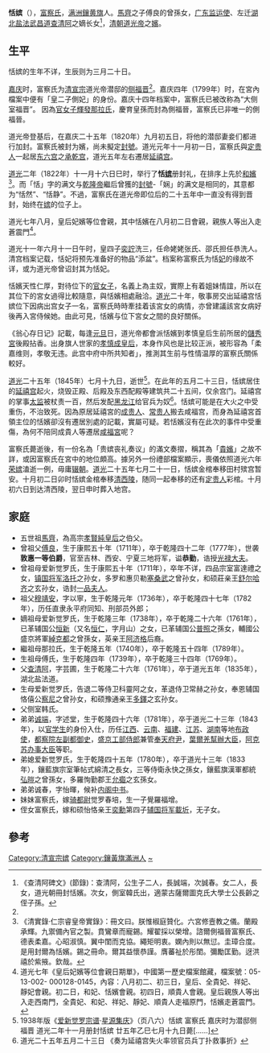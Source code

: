 {{Manchu name|[[富察氏|富察]]}}
'''恬嫔'''（{{bd|18世纪|？|1845年||catIdx=F}}），[[富察氏|富察氏]]，[[满洲鑲黄旗|满洲鑲黄旗]]人。[[馬齊|馬齊]]之子傅良的曾孫女，[[广东|广东]][[监运使|监运使]]、左迁[[湖北|湖北]][[盐法|盐法]][[武昌道|武昌道]][[查清阿|查清阿]]之嫡长女<ref>《查清阿碑文》(節錄)：查清阿，公生子二人，長誠端，次誠春。女二人，長女，道光朝冊封恬嬪。次女，側室韓氏出，適蒙古薩爾圖克氏大學士公長齡之侄子孫。</ref>，[[清朝|清朝]][[道光帝|道光帝]]之[[嬪|嬪]]。

==生平==

恬嫔的生年不详，生辰则为三月二十日。

[[嘉庆|嘉庆]]时，富察氏为[[清宣宗|清宣宗]]道光帝潜邸的[[侧福晋|侧福晋]]<ref name=a1/>。嘉庆四年（1799年）时，在宮內檔案中便有「皇二子側妃」的身份。嘉庆十四年档案中，富察氏已被改称為“大侧室福晋”。 因為[[官女子|官女子]][[和妃_(道光帝)|輝發那拉氏]]，慶育皇孫而封為側福晉，富察氏已非唯一的側福晉。

道光帝登基后，在嘉庆二十五年（1820年）九月初五日，将他的潜邸妻妾们都进行加封。富察氏被封为嬪，尚未擬定[[封號|封號]]。道光元年十一月初一日，富察氏與[[定贵人|定贵人]]一起居[[东六宫|东六宫]]之[[承乾宫|承乾宫]]，道光五年左右遷居[[延禧宫|延禧宫]]。

[[道光|道光]]二年（1822年）十一月十六日巳时，举行了'''恬[[嫔|嫔]]'''册封礼，在排序上先於[[和妃_(道光帝)|和嬪]]<ref>《清實錄‧仁宗睿皇帝實錄》：冊文曰。朕惟椒庭贊化。六宮修壼教之儀。蘭殿承輝。九禦備內官之製。賁鸞章而寵錫。耀翟採以榮增。諮爾側福晉富察氏、德表柔嘉。心昭淑慎。翼中閨而克協。繩矩明衷。嫻內則以無愆。圭璋合度。是用封爾為恬嬪。錫之冊命。爾其益懷恭謹。膺蕃祉於彤閨。彌勵匡勤。迓洪禧於紫掖。欽哉。 </ref>。而「恬」字的满文与[[乾隆帝|乾隆帝]]繼后曾獲的[[封號|封號]]-「娴」的满文是相同的，其意都为“恬然”、“恬静”。不過，富察氏在道光帝即位后的二十五年中一直没有得到晋封，始终在[[嫔|嫔]]的位子上。

道光七年八月，皇后妃嬪等位會親，其中恬嬪在八月初二日會親，親族人等出入走蒼震門<ref>道光七年《皇后妃嬪等位會親日期單》，中國第一歷史檔案館藏，檔案號：05-13-002- 000128-0145，內容：八月初二、初三日，皇后、全貴妃、祥妃、靜妃會親。初二日，和妃、恬嬪會親。初四日，順貴人會親。皇后親族人等出入走西南門，全貴妃、和妃、祥妃、靜妃、順貴人走福原門，恬嬪走蒼震門。</ref>。

道光十一年六月十一日午时，皇四子[[咸豐帝|奕詝]]洗三，任命姥姥张氏、邵氏担任恭洗人。清宫档案记载，恬妃将预先准备好的物品“添盆”。档案称富察氏为恬[[妃|妃]]的缘故不详，或为道光帝曾诏封其为恬妃。

恬嬪天性仁厚，對待位下的[[官女子|官女子]]，名義上為主奴，實際上有着姐妹情誼，所以在其位下的宮女過得比較隨意，與恬嬪相處融洽。[[道光|道光]]二十年，敬事房交出延禧宫恬嫔位下因病出宫女子一名，富察氏時時牽挂着该宮女的病情，亦曾建議該宮女病好後再入宮侍候她。由此可見，恬嬪与位下宮女之間的良好關係。

《翁心存日记》記載，每逢[[元旦|元旦]]日，道光帝都會派恬嬪到孝慎皇后生前所居的[[儲秀宮|儲秀宮]]後殿拈香。出身旗人世家的[[孝慎成皇后|孝慎成皇后]]，本身作风也是比较正派，被形容為「柔嘉维则，孝敬无违。此宫中府中所共知者」，推測其生前与性情温厚的富察氏關係較好。

[[道光|道光]]二十五年（1845年）七月十九日，逝世<ref name="a1">1938年版《[[爱新觉罗宗谱|爱新觉罗宗谱]]·[[星源集庆|星源集庆]]》（页八六）恬嫔 富察氏 嘉庆时为潜邸侧福晋 道光二年十一月册封恬嫔 廿五年乙巳七月十九日薨[……]</ref>。在此年的五月二十三日，恬嫔居住的[[延禧宫|延禧宫]]起火，烧毁正殿、后殿及东西配殿等建筑共二十五间，仅余宫门。延禧宫的掌事[[太监|太监]]被杖责一百，然后发配[[黑龙江|黑龙江]]给官兵为奴<ref>道光二十五年五月二十三日 《奏为延禧宫失火率领官员兵丁扑救事折》</ref>。恬嫔可能是在大火之中受重伤，不治致死。因為原居延禧宮的[[成貴妃|成贵人]]、[[常妃_(道光帝)|常贵人]]搬去咸福宫，而身為延禧宮首領主位的恬嬪卻沒有遷居別處的記載，實屬可疑。若恬嬪沒有在此次的事件中受重傷，為何不陪同成貴人等遷居[[咸福宮|咸福宮]]呢？

富察氏薨逝後，有一份名為「贵嫔丧礼奏议」的滿文奏摺，稱其為「[[貴嬪|貴嬪]]」之故不詳，或因富察氏在宮中的地位頗高。據另外一份禮部檔案顯示，喪儀依照道光六年[[荣嫔_(嘉庆帝)|荣嫔]]溘逝一例，毋庸[[辍朝|辍朝]]。[[道光|道光]]二十五年七月二十一日，恬嫔金棺奉移田村殡宫暂安。十月初二日卯时恬嫔金棺奉移[[清西陵|清西陵]]，随同一起奉移的还有[[定贵人|定贵人]]彩棺。十月初六日到达清西陵，翌日申时葬入地宫。

==家庭==


*五世祖[[馬齊|馬齊]]，為高宗[[孝賢純皇后|孝賢純皇后]]之伯父。
*曾祖父[[傅良|傅良]]，生于康熙五十年（1711年），卒于乾隆四十二年（1777年），世袭'''敦惠一等伯爵'''，官至吉林、西安、宁夏三地将军，谥'''恭勤'''，诰授[[光禄大夫|光禄大夫]]。
*曾祖母爱新觉罗氏，生于康熙五十年（1711年），卒年不详，四品宗室富達禮之女，[[镇国将军|镇国将军]][[洛托|洛托]]之孙女，多罗和惠贝勒[[塞桑武|塞桑武]]之曾孙女，和硕莊亲王[[舒尔哈齐|舒尔哈齐]]之玄孙女，诰封[[一品夫人|一品夫人]]。
*祖父[[穆靖安|穆靖安]]，字以寧，生于乾隆元年（1736年），卒于乾隆四十七年（1782年），历任直隶永平府同知、刑部员外郎；
*嫡祖母爱新觉罗氏，生于乾隆三年（1738年），卒于乾隆二十六年（1761年），已革辅国公[[恒新|恒新]]（又名[[恒仁|恒仁]]，字月山）之女，已革辅国公[[普照|普照]]之孫女，輔國公盛京將軍[[綽克都|綽克都]]之曾孫女，英亲王[[阿济格|阿济格]]后裔。
*繼祖母那拉氏，生于乾隆五年（1740年），卒于乾隆五十四年（1789年）。
*生祖母傅氏，生于乾隆四年（1739年），卒于乾隆三十四年（1769年）。
*父[[查清阿|查清阿]]，字芸圃，生于乾隆二十六年（1761年），卒于道光五年（1835年），湖北盐法道。
*生母爱新觉罗氏，告退二等侍卫科靈阿之女，革退侍卫常赫之孙女，奉恩辅国恪僖公[[察尼|察尼]]之曾孙女，和硕豫通亲王[[多鐸|多鐸]]之玄孙女。
*父侧室韩氏。
*弟弟[[诚端|诚端]]，字述堂，生于乾隆四十六年（1781年），卒于道光二十三年（1843年），以[[官学生|官学生]]的身份入仕，历任[[江西|江西]]、[[云南|云南]]、[[福建|福建]]、[[江苏|江苏]]、[[湖南|湖南]]等地[[布政使|布政使]]，[[都察院|都察院]][[左副都御史|左副都御史]]，[[盛京工部侍郎|盛京工部侍郎]]兼管[[奉天府尹|奉天府尹]]，[[葉爾羌幫辦大臣|葉爾羌幫辦大臣]]，[[阿克苏办事大臣|阿克苏办事大臣]]等职。
*弟媳爱新觉罗氏，生于乾隆四十五年（1780年），卒于道光十三年（1833年），鑲藍旗宗室筆帖式綿清之長女，三等侍衛永快之孫女，鑲藍旗漢軍都統[[弘暟|弘暟]]之曾孫女，多羅恂勤郡王[[允禵|允禵]]之玄孫女。
*弟弟诚春，字怡暉，候补[[内阁中书|内阁中书]]。
*妹妹富察氏，嫁[[骑都尉|骑都尉]]觉罗春培，生一子覺羅福增。
*侄女富察氏，嫁和硕怡恪亲王[[奕勳|奕勳]]第四子[[辅国将军|辅国将军]][[載圻|載圻]]，无子女。

==參考==
{{reflist}}
{{滿洲鑲黃旗沙濟富察氏}}
{{清宣宗皇室}}
[[Category:清宣宗嫔|Category:清宣宗嫔]]
[[Category:鑲黃旗滿洲人|Category:鑲黃旗滿洲人]]
[[Category:沙濟富察氏|~]]